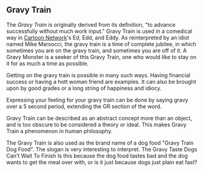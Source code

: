 {{vfd}}

== Gravy Train ==
The ''Gravy Train'' is originally derived from its definition, "to advance successfully without much work input."  Gravy Train is used in a comedical way in [[Cartoon Network]]'s Ed, Edd, and Eddy.  As reinterpreted by an idiot named Mike Marsocci, the gravy train is a time of complete jubilee, in which sometimes you are on the gravy train, and sometimes you are off of it.  A Gravy Monster is a seeker of this Gravy Train, one who would like to stay on it for as much a time as possible.  

Getting on the gravy train is possible in many such ways.  Having financial success or having a hott woman friend are examples.  It can also be brought upon by good grades or a long string of happiness and idiocy.

Expressing your feeling for your gravy train can be done by saying gravy over a 5 second period, extending the GR section of the word.  
 
Gravy Train can be described as an abstract concept more than an object, and is too obscure to be considered a theory or ideal.  This makes Gravy Train a phenomenon in human philosophy.

The Gravy Train is also used as the brand name of a dog food "Gravy Train Dog Food".  The slogan is very interesting to interpret.  
The Gravy Taste Dogs Can't Wait To Finish
Is this because the dog food tastes bad and the dog wants to get the meal over with, or is it just because dogs just plain eat fast?